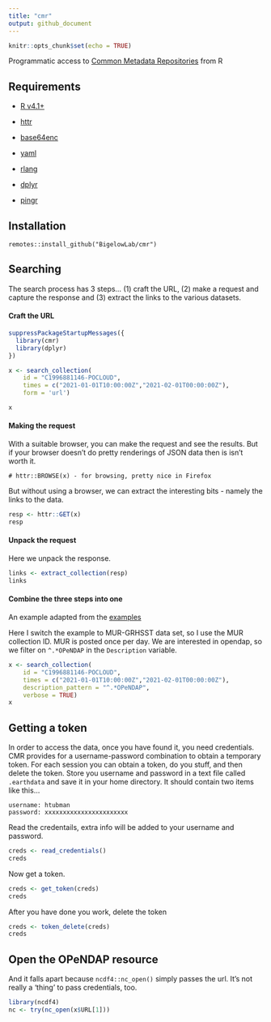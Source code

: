 ```yaml
---
title: "cmr"
output: github_document
---
```


```r
knitr::opts_chunk$set(echo = TRUE)
```

Programmatic access to [Common Metadata Repositories](https://wiki.earthdata.nasa.gov/display/CMR/Common+Metadata+Repository+Home) from R

## Requirements

+ [R v4.1+](https://www.r-project.org/)

+ [httr](https://CRAN.R-project.org/package=httr)
+ [base64enc](https://CRAN.R-project.org/package=base64enc)
+ [yaml](https://CRAN.R-project.org/package=yaml)
+ [rlang](https://CRAN.R-project.org/package=rlang)
+ [dplyr](https://CRAN.R-project.org/package=dplyr)
+ [pingr](https://CRAN.R-project.org/package=pingr)

## Installation

```
remotes::install_github("BigelowLab/cmr")
```

## Searching

The search process has 3 steps... (1) craft the URL, (2) make a request and capture the response and (3) extract the links to the various datasets.

#### Craft the URL

```r
suppressPackageStartupMessages({
  library(cmr)
  library(dplyr)
})

x <- search_collection(
    id = "C1996881146-POCLOUD",
    times = c("2021-01-01T10:00:00Z","2021-02-01T00:00:00Z"),
    form = 'url')

x
```

#### Making the request

With a suitable browser, you can make the request and see the results. But if your browser doesn't do pretty renderings of JSON data then is isn't worth it.   

```
# httr::BROWSE(x) - for browsing, pretty nice in Firefox
```

But without using a browser, we can extract the interesting bits - namely the links to the data.

```r
resp <- httr::GET(x)
resp
```

#### Unpack the request

Here we unpack the response. 
```r
links <- extract_collection(resp)
links
```

#### Combine the three steps into one

An example adapted from the [examples](https://cmr.earthdata.nasa.gov/search/site/docs/search/api.html#general-request-details)

Here I switch the example to MUR-GRHSST data set, so I use the MUR collection ID. MUR is posted once per day. We are interested in opendap, so we filter on `^.*OPeNDAP` in the `Description` variable.

```r
x <- search_collection(
    id = "C1996881146-POCLOUD",
    times = c("2021-01-01T10:00:00Z","2021-02-01T00:00:00Z"),
    description_pattern = "^.*OPeNDAP",
    verbose = TRUE) 
x
```


## Getting a token

In order to access the data, once you have found it, you need credentials.  CMR provides for a username-password combination to obtain a temporary token. For each session you can obtain a token, do you stuff, and then delete the token. Store you username and password in a text file called `.earthdata` and save it in your home directory.  It should contain two items like this...

```
username: htubman
password: xxxxxxxxxxxxxxxxxxxxxxx
```

Read the credentails, extra info will be added to your username and password.

```r
creds <- read_credentials()
creds
```

Now get a token.

```r
creds <- get_token(creds)
creds
```

After you have done you work, delete the token

```r
creds <- token_delete(creds)
creds
```


## Open the OPeNDAP resource

And it falls apart because `ncdf4::nc_open()` simply passes the url.  It's not really a 'thing' to pass credentials, too.

```r
library(ncdf4)
nc <- try(nc_open(x$URL[1]))
```
